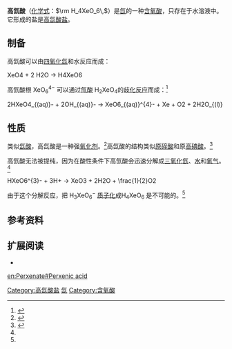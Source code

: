 {{Chembox
|   Name = 高氙酸
|   ImageFile = Perxenonsäure Structural Formula V.1.svg
|   ImageSize = 150px
|   ImageName = Structural formula
|   IUPACName =
|   OtherNames = 
| Section1 = {{Chembox Identifiers
| CASNo = 14125-26-9
| CASNo_Ref = {{cascite|changed|??}}
| CASNo1 = 
| CASNo1_Ref = {{cascite|changed|??}}
|  SMILES  =  O=[Xe](O)(O)(O)(O)=O
|  RTECS  =  
|  ChemSpiderID_Ref  = {{chemspidercite|changed|chemspider}}|  ChemSpiderID  =  10466143
|  InChI  =  
|  InChIKey  =  
|  StdInChI_Ref  = {{stdinchicite|changed|chemspider}}|  StdInChI  =  
|  StdInChIKey_Ref  = {{stdinchicite|changed|chemspider}}|  StdInChIKey  =  
}}
| Section2 = {{Chembox Properties
|   Formula = H<sub>4</sub>XeO<sub>6</sub>
|   MolarMass =231.3212 
|   Appearance = 液体
|   Density = 
|   Solubility = 
|   MeltingPt = 
|   BoilingPt = 
|   pKa1 =< 0<ref name="Advances in Inorganic Chemistry" />
|pKa2=4.29 ± 0.03<ref name="Advances in Inorganic Chemistry" />
|pKa3=10.75 ± 0.04<ref name="Advances in Inorganic Chemistry">{{cite book|author=John H.Holloway, Eric G.Hope |title=Recent Advances in Noble-Gas Chemistry  |publisher=Academic Press |date=1998 |pages=51–100 |ISBN=0080578950 |DOI=10.1016/S0898-8838(08)60149-X}}</ref>
|pKa4=> 14<ref name="Protolytic properties of perxenic acid">{{cite book|author=Ulrik K. Klaening, E. H. Appelman |title=Protolytic properties of perxenic acid |date=1988-10 |pages=3760–3762 |DOI=10.1021/ic00294a018}}</ref>
|   pKb = 
|   Viscosity = 
  }}
| Section3 = {{Chembox Structure
|   MolShape = 
|   Coordination = 
|   CrystalStruct = 
|   Dipole =
  }}
| Section7 = {{Chembox Hazards
|   ExternalMSDS =
|   MainHazards = 
|   FlashPt = 
|   RPhrases = 
|   SPhrases = 
  }}
| Section8 = {{Chembox Related
|   OtherAnions =
|   OtherCations =[[原碲酸|原碲酸]]<br />原[[高碘酸|高碘酸]]
|   OtherCpds = [[四氧化氙|四氧化氙]]、[[氙酸|氙酸]]
  }}
}}
'''高氙酸'''（[[化学式|化学式]]：<math>\rm H_4XeO_6\,</math>）是[[氙|氙]]的一种[[含氧酸|含氧酸]]，只存在于水溶液中。它形成的盐是[[高氙酸盐|高氙酸盐]]。

== 制备 ==
高氙酸可以由[[四氧化氙|四氧化氙]]和水反应而成：

<chem>XeO4 + 2 H2O -> H4XeO6</chem>

高氙酸根 XeO<sub>6</sub><sup>4−</sup> 可以通过[[氙酸|氙酸]] H<sub>2</sub>XeO<sub>4</sub>的[[歧化反应|歧化反应]]而成：<ref>{{cite book|author=David W. Oxtoby, Wade A. Freeman, Toby F. Block|title=Chemistry 4th Edition|chapter=4|page=87AP|ISBN=0030331889}}</ref>

<chem>2HXeO4_{(aq)}- + 2OH_{(aq)}- -> XeO6_{(aq)}^{4}- + Xe + O2 + 2H2O_{(l)}</chem>

== 性质==
类似[[氙酸|氙酸]]，高氙酸是一种强[[氧化剂|氧化剂]]。<ref>{{cite book|author=Catherine E. Housecroft, A. G. Sharpe|title=Inorganic Chemistry|publisher=Pearson Education|date=2005|page=499|ISBN=0130399132}}</ref>高氙酸的结构类似[[原碲酸|原碲酸]]和原[[高碘酸|高碘酸]]。<ref>{{cite book|author=Bruno Jaselskis, Stanislaus Vas|title=Xenic Acid Reactions with vic-Diols|publisher=J. Am. Chem. Soc|date=1964|pages=2078–2079|DOI=10.1021/ja01064a041}}</ref>

高氙酸无法被提纯，因为在酸性条件下高氙酸会迅速分解成[[三氧化氙|三氧化氙]]、[[水|水]]和[[氧气|氧气]]。<ref name="Protolytic properties of perxenic acid" />

<chem>HXeO6^{3}- + 3H+ -> XeO3 + 2H2O + \frac{1}{2}O2 </chem>

由于这个分解反应，把 H<sub>3</sub>XeO<sub>6</sub><sup>−</sup> [[质子化|质子化]]成H<sub>4</sub>XeO<sub>6</sub> 是不可能的。<ref name="Protolytic properties of perxenic acid" />

==参考资料==
{{reflist}}

== 扩展阅读==
* {{cite book|author=Walter C. Hamilton, James A. Ibers, Donald R. Mackenzie |title=Geometry of the Perxenate Ion |publisher=Science |date=1963-08-09 |pages=532–534 |DOI=10.1126/science.141.3580.532}}

{{氙化合物}}

[[Category:高氙酸盐|Category:高氙酸盐]]
[[Category:无机酸|氙]]
[[Category:含氧酸|Category:含氧酸]]
[[en:Perxenate#Perxenic_acid|en:Perxenate#Perxenic acid]]
{{chem-stub}}